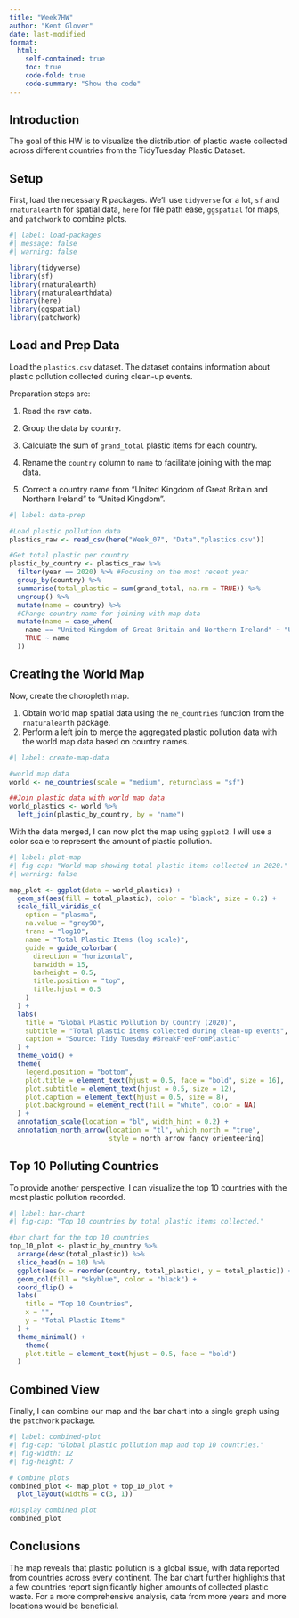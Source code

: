 ```yaml
---
title: "Week7HW"
author: "Kent Glover"
date: last-modified
format: 
  html:
    self-contained: true
    toc: true
    code-fold: true
    code-summary: "Show the code"
---
```


## Introduction

The goal of this HW is to visualize the distribution of plastic waste collected across different countries from the TidyTuesday Plastic Dataset.

## Setup

First, load the necessary R packages. We'll use `tidyverse` for a lot, `sf` and `rnaturalearth` for spatial data, `here` for file path ease, `ggspatial` for maps, and `patchwork` to combine plots.

```r
#| label: load-packages
#| message: false
#| warning: false

library(tidyverse)
library(sf)
library(rnaturalearth)
library(rnaturalearthdata)
library(here)
library(ggspatial)
library(patchwork)
```

## Load and Prep Data

Load the `plastics.csv` dataset. The dataset contains information about plastic pollution collected during clean-up events.

Preparation steps are:

1.  Read the raw data.

2.  Group the data by country.

3.  Calculate the sum of `grand_total` plastic items for each country.

4.  Rename the `country` column to `name` to facilitate joining with the map data.

5.  Correct a country name from "United Kingdom of Great Britain and Northern Ireland" to "United Kingdom".


```r
#| label: data-prep

#Load plastic pollution data
plastics_raw <- read_csv(here("Week_07", "Data","plastics.csv"))

#Get total plastic per country
plastic_by_country <- plastics_raw %>%
  filter(year == 2020) %>% #Focusing on the most recent year
  group_by(country) %>%
  summarise(total_plastic = sum(grand_total, na.rm = TRUE)) %>%
  ungroup() %>%
  mutate(name = country) %>% 
  #Change country name for joining with map data
  mutate(name = case_when(
    name == "United Kingdom of Great Britain and Northern Ireland" ~ "United Kingdom",
    TRUE ~ name
  ))
```

## Creating the World Map

Now, create the choropleth map.

1.  Obtain world map spatial data using the `ne_countries` function from the `rnaturalearth` package.
2.  Perform a left join to merge the aggregated plastic pollution data with the world map data based on country names.

```r
#| label: create-map-data

#world map data
world <- ne_countries(scale = "medium", returnclass = "sf")

##Join plastic data with world map data
world_plastics <- world %>%
  left_join(plastic_by_country, by = "name")
```

With the data merged, I can now plot the map using `ggplot2`. I will use a color scale to represent the amount of plastic pollution.

```r
#| label: plot-map
#| fig-cap: "World map showing total plastic items collected in 2020."
#| warning: false

map_plot <- ggplot(data = world_plastics) +
  geom_sf(aes(fill = total_plastic), color = "black", size = 0.2) +
  scale_fill_viridis_c(
    option = "plasma", 
    na.value = "grey90", 
    trans = "log10",
    name = "Total Plastic Items (log scale)",
    guide = guide_colorbar(
      direction = "horizontal",
      barwidth = 15,
      barheight = 0.5,
      title.position = "top",
      title.hjust = 0.5
    )
  ) +
  labs(
    title = "Global Plastic Pollution by Country (2020)",
    subtitle = "Total plastic items collected during clean-up events",
    caption = "Source: Tidy Tuesday #BreakFreeFromPlastic"
  ) +
  theme_void() +
  theme(
    legend.position = "bottom",
    plot.title = element_text(hjust = 0.5, face = "bold", size = 16),
    plot.subtitle = element_text(hjust = 0.5, size = 12),
    plot.caption = element_text(hjust = 0.5, size = 8),
    plot.background = element_rect(fill = "white", color = NA)
  ) +
  annotation_scale(location = "bl", width_hint = 0.2) +
  annotation_north_arrow(location = "tl", which_north = "true", 
                         style = north_arrow_fancy_orienteering)
```

## Top 10 Polluting Countries

To provide another perspective, I can visualize the top 10 countries with the most plastic pollution recorded.

```r
#| label: bar-chart
#| fig-cap: "Top 10 countries by total plastic items collected."

#bar chart for the top 10 countries
top_10_plot <- plastic_by_country %>%
  arrange(desc(total_plastic)) %>%
  slice_head(n = 10) %>%
  ggplot(aes(x = reorder(country, total_plastic), y = total_plastic)) +
  geom_col(fill = "skyblue", color = "black") +
  coord_flip() +
  labs(
    title = "Top 10 Countries",
    x = "",
    y = "Total Plastic Items"
  ) +
  theme_minimal() +
    theme(
    plot.title = element_text(hjust = 0.5, face = "bold")
  )
```

## Combined View

Finally, I can combine our map and the bar chart into a single graph using the `patchwork` package.

```r
#| label: combined-plot
#| fig-cap: "Global plastic pollution map and top 10 countries."
#| fig-width: 12
#| fig-height: 7

# Combine plots
combined_plot <- map_plot + top_10_plot +
  plot_layout(widths = c(3, 1))

#Display combined plot
combined_plot
```

## Conclusions

The map reveals that plastic pollution is a global issue, with data reported from countries across every continent. The bar chart further highlights that a few countries report significantly higher amounts of collected plastic waste. For a more comprehensive analysis, data from more years and more locations would be beneficial.
